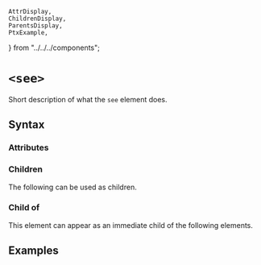     AttrDisplay,
    ChildrenDisplay,
    ParentsDisplay,
    PtxExample,
} from "../../../components";

# `<see>`

Short description of what the `see` element does.

## Syntax

### Attributes

<AttrDisplay name="see" />

### Children

The following can be used as children.

<ChildrenDisplay name="see" />

### Child of

This element can appear as an immediate child of the following elements.

<ParentsDisplay name="see" />

## Examples

    
